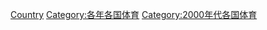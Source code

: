 {{Commons category|2000 in sports by country}}
{{Year by category
|m=2
|c=0
|d=0
|y=0
|cat=各國體育
|sortkey=2000
}}

[[Category:2000年體育|Country]]
[[Category:各年各国体育|Category:各年各国体育]]
[[Category:2000年代各国体育|Category:2000年代各国体育]]